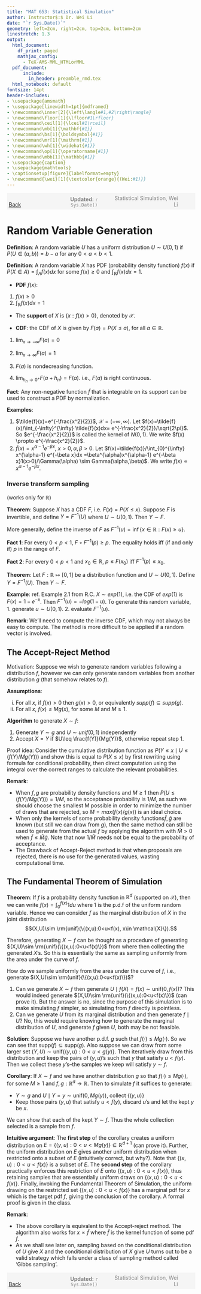 ```yaml
---
title: "MAT 653: Statistical Simulation"
author: Instructor$:$ Dr. Wei Li
date: "`r Sys.Date()`"
geometry: left=2cm, right=2cm, top=2cm, bottom=2cm
linestretch: 1.3
output:
  html_document:
    df_print: paged
    mathjax_config:
      - TeX-AMS-MML_HTMLorMML   
  pdf_document: 
      include:
        in_header: preamble_rmd.tex
  html_notebook: default
fontsize: 14pt
header-includes:
- \usepackage{amsmath}
- \usepackage[linewidth=1pt]{mdframed}
- \newcommand\inner[2]{\left\langle#1,#2\right\rangle}
- \newcommand\floor[1]{\lfloor#1\rfloor}
- \newcommand\ceil[1]{\lceil#1\rceil}
- \newcommand\mb[1]{\mathbf{#1}}
- \newcommand\bs[1]{\boldsymbol{#1}}
- \newcommand\mr[1]{\mathrm{#1}}
- \newcommand\wh[1]{\widehat{#1}}
- \newcommand\op[1]{\operatorname{#1}}
- \newcommand\mbb[1]{\mathbb{#1}}
- \usepackage{caption}
- \usepackage{mathtools}
- \captionsetup[figure]{labelformat=empty}
- \newcommand{\wei}[1]{\textcolor{orange}{(Wei:#1)}}
---
```



<script type="text/x-mathjax-config">
MathJax.Hub.Config({
  TeX: { equationNumbers: { autoNumber: "AMS" } }
});
</script>


<span style="background-color: #f5f5f5; padding: 5px; display: block;">
    <span style="width: 25%; display: inline-block; text-align: left;">
        [Back](javascript:window.history.back())
    </span>
    <span style="width: 30%; display: inline-block; text-align: center; color: grey;">
        **Updated:** `r Sys.Date()`
    </span>
    <span style="width: 35%; display: inline-block; text-align: right; color: grey;">
        Statistical Simulation, Wei Li
    </span>
</span>

<!------------->

# Random Variable Generation

**Definition**: A random variable $U$ has a uniform distribution $U \sim U(0,1)$ if $P(U\in (a,b))=b-a$ for any $0<a<b<1$.

**Definition**: A random variable $X$ has PDF (probability density function) $f(x)$ if $P(X \in A)=\int_A f(x)dx$ for some $f(x) \geq 0$ and $\int_{\mathbb{R}} f(x)dx=1$.

- **PDF** $f(x)$:
1. $f(x) \ge 0$
2. $\int_{\mathbb{R}}f(x)dx=1$

- The **support** of $X$ is $\left\{ x: f(x) > 0\right\}$, denoted by $\mathcal{X}$.

- **CDF**: the CDF of $X$ is given by $F(a)=P(X \leq a)$, for all $a \in \mathbb{R}$.

1. $\displaystyle \lim_{x \to -\infty}F(a)=0$

2. $\displaystyle \lim_{x \to \infty}F(a)=1$

3. $F(a)$ is nondecreasing function.

4. $\displaystyle \lim_{h_{n} \to 0^+}F(a+h_{n})=F(a)$. i.e., $F(a)$ is right continuous.

**Fact**: Any non-negative function $\tilde{f}$ that is integrable on its support can be used to construct a PDF by normalization.

**Examples**:

1. $\tilde{f}(x)=e^{-\frac{x^2}{2}}$, $\mathcal{X}=(-\infty,\infty)$. Let 
   $f(x)=\tilde{f}(x)/\int_{-\infty}^{\infty} \tilde{f}(x)dx= e^{-\frac{x^2}{2}}/\sqrt{2\pi}$. So $e^{-\frac{x^2}{2}}$ is called the kernel of $N(0,1)$. We write $f(x) \propto e^{-\frac{x^2}{2}}$.
2. $\tilde{f}(x)=x^{\alpha-1} e^{-\beta x}$,  $x>0, \alpha,\beta>0$. Let $f(x)=\tilde{f(x)}/\int_{0}^{\infty} x^{\alpha-1} e^{-\beta x}dx =\beta^{\alpha}x^{\alpha-1} e^{-\beta x}1(x>0)/\Gamma(\alpha) \sim Gamma(\alpha,\beta)$. We write $f(x) \propto x^{\alpha-1} e^{-\beta x}.$
  
### Inverse transform sampling
(works only for $\mathbb{R}$)

**Theorem**: Suppose $X$ has a CDF $F$, i.e. $F(x)=P(X \leq x)$. Suppose $F$ is invertible, and define $Y=F^{-1}(U)$ where $U\sim U(0,1)$. Then $Y \sim F$.

More generally, define the inverse of $F$ as $F^{-1}(u)=\inf \left\{ x \in \mathbb{R}:F(x) \geq u \right\}$.

**Fact 1**: For every $0<p<1$, $F \circ F^{-1}(p) \geq p$. The equality holds iff (if and only if) $p$ in the range of $F$.

**Fact 2**: For every $0<p<1$ and $x_{0} \in \mathbb{R}$, $p \leq F(x_{0})$ iff $F^{-1}(p) \leq x_{0}$.

**Theorem**: Let $F: \mathbb{R} \mapsto [0, 1]$ be a distribution function and $U \sim U(0,1)$. Define $Y=F^{-1}(U)$. Then $Y \sim F$.


**Example**: ref. Example 2.1 from R.C. $X \sim exp(1)$, i.e. the CDF of $exp(1)$ is $F(x)=1- e^{-x}$. Then $F^{-1}(u)= -log(1-u)$. To generate this random variable, 1. generate $u \sim U(0,1)$. 2. evaluate $F^{-1}(u)$.

**Remark**: We'll need to compute the inverse CDF, which may not always be easy to compute. The method is more difficult to be applied if a random vector is involved.



## The Accept-Reject Method

Motivation: Suppose we wish to generate random variables following a distribution $f$, however we can only generate random variables from another distribution $g$ (that somehow relates to $f$). 

**Assumptions**: 

i. For all $x$, if $f(x)>0$ then $g(x)>0$, or equivalently $supp(f)\subseteq supp(g)$.
ii. For all $x$, $f(x) \leq Mg(x)$, for some $M$ and $M\geq 1$.

**Algorithm** to generate $X\sim f$:

1. Generate $Y\sim g$ and $U \sim unif(0,1)$ independently
2. Accept $X=Y$ if $U\leq \frac{f(Y)}{Mg(Y)}$, otherwise repeat step 1.

Proof idea: 
Consider the cumulative distribution function as $P(Y \leq x \mid U \leq (f(Y)/Mg(Y)))$ and show this is equal to $P(X\leq x)$ by first rewriting using formula for conditional probability, then direct computation using the integral over the correct ranges to calculate the relevant probabilities.


**Remark**: 

- When $f,g$ are probability density functions and $M\geq 1$ then $P(U\leq (f(Y)/Mg(Y))) = 1/M$, so the acceptance probability is $1/M$, as such we should choose the smallest M possible in order to minimize the number of draws that are rejected, so $M = max(f(x)/g(x))$ is an ideal choice.
- When only the kernels of some probability density functions$\tilde{f},\tilde{g}$ are known (but still we can draw from $g$), then the same method can still be used to generate from the actual $f$ by applying the algorithm with $\tilde{M}>0$ when $\tilde{f}\leq \tilde{M}\tilde{g}$. Note that now $1/\tilde{M}$ needs not be equal to the probability of acceptance.
- The Drawback of Accept-Reject method is that when proposals are rejected, there is no use for the generated values, wasting computational time.

## The Fundamental Theorem of Simulation

**Theorem**: If $f$ is a probability density function in $\mathbb{R}^d$ (supported on $\mathcal{X}$), then we can write $f(x)=\int_0^{f(x)}1du$ where $1$ is the p.d.f of the uniform random variable. Hence we can consider $f$ as the marginal distribution of $X$ in the joint distribution 
$$(X,U)\sim \rm{unif}(\{(x,u):0<u<f(x), x\in \mathcal{X}\}).$$

Therefore, generating $X\sim f$ can be thought as a procedure of generating $(X,U)\sim \rm{unif}(\{(x,u):0<u<f(x)\})$ from where then collecting the generated $X$'s. So this is essentially the same as sampling uniformly from the area under the curve of $f$. 

How do we sample uniformly from the area under the curve of $f$, i.e., generate $(X,U)\sim \rm{unif}(\{(x,u):0<u<f(x)\})$?

1. Can we generate $X \sim f$ then generate $U\mid f(X)=f(x) \sim  \mbox{unif}(0,f(x))$? This would indeed generate $(X,U)\sim \rm{unif}(\{(x,u):0<u<f(x)\})$ (can prove it). But the answer is no, since the purpose of this simulation is to make simulating $f$ simpler, so simulating from $f$ directly is pointless.
2. Can we generate $U$ from its marginal distribution and then generate $f\mid U$? No, this would require knowing how to generate the marginal distribution of $U$, and generate $f$ given $U$, both may be not feasible.

**Solution**: Suppose we have another p.d.f. $g$ such that $f(\cdot)\leq Mg(\cdot)$. So we can see that $\mbox{supp}(f)\subseteq \mbox{supp}(g)$. Also suppose we can draw from some larger set $(Y,U)\sim \mbox{unif}\{(y,u):0<u<g(y)\}$. Then iteratively draw from this distribution and keep the pairs of $(y,u)$'s such that $y$ that satisfy $u<f(y)$. Then we collect these $y$'s--the samples we keep will satisfy $y\sim f$.

 
**Corollary**: If $X\sim f$ and we have another distribution $g$ so that $f(\cdot)\leq Mg(\cdot)$, for some $M\geq 1$ and $f,g :\mathbb{R}^d\to \mathbb{R}$. Then to simulate $f$ it suffices to generate:

* $Y\sim g$ and $U\mid Y=y \sim \mbox{unif}(0,Mg(y))$, collect $\{(y,u)\}$
* Keep those pairs  $(y,u)$ that satisfy $u<f(y)$, discard $u$'s and let the kept $y$ be $x$.

We can show that each of the kept $Y \sim f$. Thus the whole collection selected is a sample from $f$.


**Intuitive argument**:  The **first step** of the corollary creates a uniform distribution on $E = \{(y,u):0<u<Mg(y)\}\subseteq \mathbb{R}^{d+1}$ (can prove it). Further, the uniform distribution on $E$ gives another uniform distribution when restricted onto a subset of $E$ (intuitively correct, but why?). Note that $\{(x,u):0<u<f(x) \}$ is a subset of $E$. The **second step** of the corollary practically enforces this restriction of $E$ onto $\{(x,u):0<u<f(x) \}$, thus retaining samples that are essentially uniform draws on $\{(x,u):0<u<f(x) \}$. Finally, invoking the Fundamental Theorem of Simulation, the uniform drawing on the restricted set $\{(x,u):0<u<f(x) \}$ has a marginal pdf for $x$ which is the target pdf $f$, giving the conclusion of the corollary.
A formal proof is given in the class.

**Remark**: 

- The above corollary is equivalent to the Accept-reject method. The algorithm also works for $x \propto \tilde{f}$ where $\tilde{f}$ is the kernel function of some pdf $f$.
- As we shall see later on, sampling based on the conditional distribution of $U$ give $X$ and the conditional distribution of $X$ give $U$ turns out to be a valid strategy which falls under a class of sampling method called 'Gibbs sampling'.


<!------------->
<span style="background-color: #f5f5f5; padding: 5px; display: block;">
    <span style="width: 25%; display: inline-block; text-align: left;">
        [Back](javascript:window.history.back())
    </span>
    <span style="width: 30%; display: inline-block; text-align: center; color: grey;">
        **Updated:** `r Sys.Date()`
    </span>
    <span style="width: 35%; display: inline-block; text-align: right; color: grey;">
        Statistical Simulation, Wei Li
    </span>
</span>

